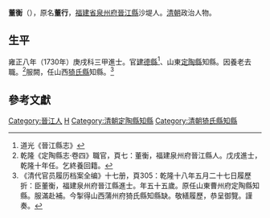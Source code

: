 {{Otheruses|other=名为董衡的其他人物|董衡}}

'''董衡'''（{{bd|1699年||？||D}}），原名'''董行'''，[[福建省_(清)|福建省]][[泉州府|泉州府]][[晉江縣|晉江縣]]沙堤人。[[清朝|清朝]]政治人物。

==生平==
雍正八年（1730年）庚戌科三甲進士。官[[建德縣|建德縣]]<ref>道光《晉江縣志》</ref>、山東[[定陶縣|定陶縣]]知縣。因養老去職。<ref>乾隆《定陶縣志·卷四》職官，頁七：董衡，福建泉州府晉江縣人。戊戌進士，乾隆十年任。乞終養回籍。</ref>服闕，任山西[[猗氏縣|猗氏縣]]知縣。<ref>《清代官员履历档案全编》十七册，頁305：乾隆十八年五月二十七日履歷折：臣董衡，福建泉州府晉江縣進士。年五十五歲。原任山東曹州府定陶縣知縣。服滿赴補。今掣得山西蒲州府猗氏縣知縣缺。敬繕履歷，恭呈御覽。謹奏。</ref>

==參考文獻==
{{reflist}}

{{雍正八年庚戌科殿試金榜}}

{{Authority control}}

{{DEFAULTSORT:Dong董}}
[[Category:晉江人|Category:晉江人]]
[[Category:董姓|H]]
[[Category:清朝定陶縣知縣|Category:清朝定陶縣知縣]]
[[Category:清朝猗氏縣知縣|Category:清朝猗氏縣知縣]]